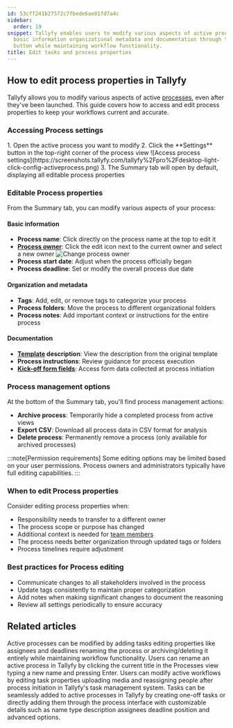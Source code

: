 ```yaml
---
id: 53cff241b27572c7fbede6ae01fd7a4c
sidebar:
  order: 19
snippet: Tallyfy enables users to modify various aspects of active processes including
  basic information organizational metadata and documentation through the Settings
  button while maintaining workflow functionality.
title: Edit tasks and process properties
---
```



## How to edit process properties in Tallyfy

Tallyfy allows you to modify various aspects of active [processes](/products/pro/tracking-and-tasks/processes/), even after they've been launched. This guide covers how to access and edit process properties to keep your workflows current and accurate.

### Accessing Process settings

<Steps>
1. Open the active process you want to modify
2. Click the **Settings** button in the top-right corner of the process view
   ![Access process settings](https://screenshots.tallyfy.com/tallyfy%2Fpro%2Fdesktop-light-click-config-activeprocess.png)
3. The Summary tab will open by default, displaying all editable process properties
</Steps>

### Editable Process properties

From the Summary tab, you can modify various aspects of your process:

#### Basic information

- **Process name**: Click directly on the process name at the top to edit it
- **[Process owner](/products/pro/documenting/members/)**: Click the edit icon next to the current owner and select a new owner
  ![Change process owner](https://screenshots.tallyfy.com/tallyfy%2Fpro%2Fdesktop-light-change-process-owner.png)
- **Process start date**: Adjust when the process officially began
- **Process deadline**: Set or modify the overall process due date

#### Organization and metadata

- **Tags**: Add, edit, or remove tags to categorize your process
- **Process folders**: Move the process to different organizational folders
- **Process notes**: Add important context or instructions for the entire process

#### Documentation

- **[Template](/products/pro/documenting/templates/) description**: View the description from the original template
- **Process instructions**: Review guidance for process execution
- **[Kick-off form fields](/products/pro/tracking-and-tasks/tasks/what-are-form-fields-in-tallyfy/)**: Access form data collected at process initiation

### Process management options

At the bottom of the Summary tab, you'll find process management actions:

- **Archive process**: Temporarily hide a completed process from active views
- **Export CSV**: Download all process data in CSV format for analysis
- **Delete process**: Permanently remove a process (only available for archived processes)

:::note[Permission requirements]
Some editing options may be limited based on your user permissions. Process owners and administrators typically have full editing capabilities.
:::

### When to edit Process properties

Consider editing process properties when:
- Responsibility needs to transfer to a different owner
- The process scope or purpose has changed
- Additional context is needed for [team members](/products/pro/documenting/members/)
- The process needs better organization through updated tags or folders
- Process timelines require adjustment

### Best practices for Process editing

- Communicate changes to all stakeholders involved in the process
- Update tags consistently to maintain proper categorization
- Add notes when making significant changes to document the reasoning
- Review all settings periodically to ensure accuracy


## Related articles
<CardGrid>
<LinkTitleCard header="<b>Processes > Edit processes</b>" href="/products/pro/tracking-and-tasks/processes/edit-processes/" > Active processes can be modified by adding tasks editing properties like assignees and deadlines renaming the process or archiving/deleting it entirely while maintaining workflow functionality. </LinkTitleCard>
<LinkTitleCard header="<b>Edit Processes > Rename a process</b>" href="/products/pro/tracking-and-tasks/processes/edit-processes/how-can-i-rename-a-process-in-tallyfy/" > Users can rename an active process in Tallyfy by clicking the current title in the Processes view typing a new name and pressing Enter. </LinkTitleCard>
<LinkTitleCard header="<b>Tasks > Edit tasks</b>" href="/products/pro/tracking-and-tasks/tasks/edit-task/" > Users can modify active workflows by editing task properties uploading media and reassigning people after process initiation in Tallyfy's task management system. </LinkTitleCard>
<LinkTitleCard header="<b>Edit Processes > Add tasks to active processes</b>" href="/products/pro/tracking-and-tasks/processes/edit-processes/how-can-i-add-tasks-to-active-processes-on-tallyfy/" > Tasks can be seamlessly added to active processes in Tallyfy by creating one-off tasks or directly adding them through the process interface with customizable details such as name type description assignees deadline position and advanced options. </LinkTitleCard>
</CardGrid>